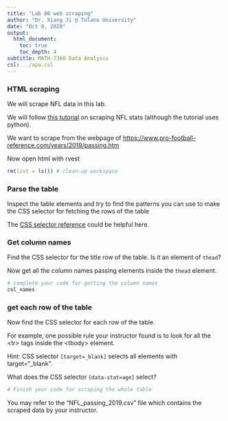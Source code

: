 ```yaml
---
title: "Lab 08 web scraping"
author: "Dr. Xiang Ji @ Tulane University"
date: "Oct 9, 2020"
output:
  html_document:
    toc: true
    toc_depth: 4  
subtitle: MATH-7360 Data Analysis
csl: ../apa.csl
---
```


### HTML scraping

We will scrape NFL data in this lab.

We will follow [this tutorial](https://towardsdatascience.com/scraping-nfl-stats-to-compare-quarterback-efficiencies-4989642e02fe) on scraping NFL stats (although the tutorial uses python).

We want to scrape from the webpage of [https://www.pro-football-reference.com/years/2019/passing.htm](https://www.pro-football-reference.com/years/2019/passing.htm)

Now open html with rvest

```r
rm(list = ls()) # clean-up workspace
```

### Parse the table

Inspect the table elements and try to find the patterns you can use to make the CSS selector for fetching the rows of the table


The [CSS selector reference](https://www.w3schools.com/cssref/css_selectors.asp) could be helpful here.

### Get column names

Find the CSS selector for the title row of the table.  Is it an element of `thead`?

Now get all the column names passing elements inside the `thead` element.

```r
# complete your code for getting the column names
col_names
```

### get each row of the table

Now find the CSS selector for each row of the table.

For example, one possible rule your instructor found is to look for all the \<tr\> tags inside the \<tbody\> element.

Hint: CSS selector `[target=_blank]` selects all elements with target="_blank".

What does the CSS selector `[data-stat=age]` select?


```r

# Finish your code for scraping the whole table

```

You may refer to the "NFL_passing_2019.csv" file which contains the scraped data by your instructor.
